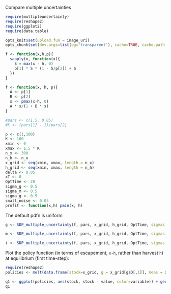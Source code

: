Compare multiple uncertainties

  
```r
require(multipleuncertainty)
require(reshape2)
require(ggplot2)
require(data.table)
````

```r
opts_knit$set(upload.fun = image_uri)
opts_chunk$set(dev.args=list(bg="transparent"), cache=TRUE, cache.path = "Sethi_Figure3/")
```

``` r
f <- function(x,h,p){
  sapply(x, function(x){
  	S = max(x - h, 0)
  	p[1] * S * (1 - S/p[2]) + S
  })
}
````

``` r
f <- function(x, h, p){
  A <- p[1] 
  B <- p[2] 
  s <- pmax(x-h, 0)
  A * s/(1 + B * s)
}
```

```r
#pars <- c(1.5, 0.05)
#K <- (pars[1] - 1)/pars[2]

p <- c(1,100)
K <- 100
xmin <- 0
xmax <- 1.5 * K
n_x <- 300
n_h <- n_x
x_grid <- seq(xmin, xmax, length = n_x)  
h_grid <- seq(xmin, xmax, length = n_h)
delta <- 0.05
xT <- 0
OptTime <- 20
sigma_g <- 0.5
sigma_m <- 0.5
sigma_g <- 0.5
small_noise <- 0.03
profit <- function(x,h) pmin(x, h)
````

The default pdfn is uniform

```r
g <- SDP_multiple_uncertainty(f, pars, x_grid, h_grid, OptTime, sigmas = c(sigma_g=sigma_g, sigma_m=0, sigma_i=0), pdfn=pdfn, delta=delta)
```

```r
m <- SDP_multiple_uncertainty(f, pars, x_grid, h_grid, OptTime, sigmas = c(sigma_g=small_noise, sigma_m=sigma_m, sigma_i=0), pdfn=pdfn, delta=delta)  
```

```r
i <- SDP_multiple_uncertainty(f, pars, x_grid, h_grid, OptTime, sigmas = c(sigma_g=small_noise, sigma_m=0, sigma_i=sigma_i), pdfn=pdfn, delta=delta)  
```

Plot the policy function (in terms of escapement, `x-h`, rather than harvest `h`) at equilibrium (first time-step):

```r
require(reshape2)
policies <- melt(data.frame(stock=x_grid, g = x_grid[g$D[,1]], meas = x_grid[m$D[,1]], imp = x_grid[i$D[,1]]), id="stock")
```

```r
q1 <- ggplot(policies, aes(stock, stock - value, color=variable)) + geom_point() + xlab("stock size") + ylab("escapement") 
q1
```

